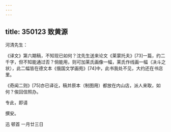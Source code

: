 ```yaml
---
---
---
```

title: 350123 致黄源
---




河清先生：

《译文》第六期稿，不知现已如何？沈先生送来论文《莱蒙托夫》[73]一篇，约二千字，但不知能通过否？倘能用，则可加莱氏画像一幅，莱氏作线画一幅（决斗之状），此二幅皆在德文本《俄国文学画苑》[74]中，此书我处不见，大约还在书店里。

《奇闻二则》[75]亦已译讫，稿并原本（制图用）都放在内山店，派人来取，如何？俟回信照办。

专此，即请

撰安。

迅 顿首 一月廿三日